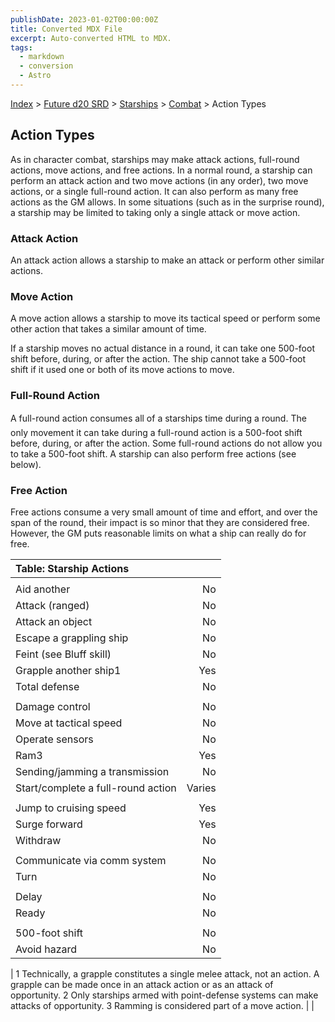 ```yaml
---
publishDate: 2023-01-02T00:00:00Z
title: Converted MDX File
excerpt: Auto-converted HTML to MDX.
tags:
  - markdown
  - conversion
  - Astro
---
```


[Index](-index) > [Future d20 SRD](future-d20-srd-index) > [Starships](future-d20-srd-starships-index) > [Combat](future-d20-srd-starships-combat-index) > Action Types

## Action Types

As in character combat, starships may make attack actions, full-round actions, move actions, and free actions. In a normal round, a starship can perform an attack action and two move actions (in any order), two move actions, or a single full-round action. It can also perform as many free actions as the GM allows.
In some situations (such as in the surprise round), a starship may be limited to taking only a single attack or move action.

### Attack Action

An attack action allows a starship to make an attack or perform other similar actions.

### Move Action

A move action allows a starship to move its tactical speed or perform some other action that takes a similar amount of time.

If a starship moves no actual distance in a round, it can take one 500-foot shift before, during, or after the action. The ship cannot take a 500-foot shift if it used one or both of its move actions to move.

### Full-Round Action

A full-round action consumes all of a starships time during a round. The only movement it can take during a full-round action is a 500-foot shift before, during, or after the action. Some full-round actions do not allow you to take a 500-foot shift. A starship can also perform free actions (see below).

### Free Action

Free actions consume a very small amount of time and effort, and over the span of the round, their impact is so minor that they are considered free. However, the GM puts reasonable limits on what a ship can really do for free.

| Table: Starship Actions            |        |
| :--------------------------------- | -----: |
|                                    |        |
| Aid another                        |     No |
| Attack (ranged)                    |     No |
| Attack an object                   |     No |
| Escape a grappling ship            |     No |
| Feint (see Bluff skill)            |     No |
| Grapple another ship1              |    Yes |
| Total defense                      |     No |
|                                    |        |
| Damage control                     |     No |
| Move at tactical speed             |     No |
| Operate sensors                    |     No |
| Ram3                               |    Yes |
| Sending/jamming a transmission     |     No |
| Start/complete a full-round action | Varies |
|                                    |        |
| Jump to cruising speed             |    Yes |
| Surge forward                      |    Yes |
| Withdraw                           |     No |
|                                    |        |
| Communicate via comm system        |     No |
| Turn                               |     No |
|                                    |        |
| Delay                              |     No |
| Ready                              |     No |
|                                    |        |
| 500-foot shift                     |     No |
| Avoid hazard                       |     No |

| 1 Technically, a grapple constitutes a single melee attack, not an action. A grapple can be made once in an attack action or as an attack of opportunity.
2 Only starships armed with point-defense systems can make attacks of opportunity.
3 Ramming is considered part of a move action. | |
